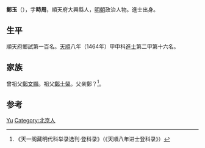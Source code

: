 {{Otheruses|other=名为郑玉的其他人物|郑玉}}

'''鄭玉'''（{{bd|1432年||？}}），字'''時周'''，順天府大興縣人，[[明朝|明朝]]政治人物。進士出身。

== 生平 ==
順天府鄉試第一百名。[[天顺_(明朝)|天順]]八年（1464年）甲申科[[進士|進士]]第二甲第十六名。

== 家族 ==
曾祖父[[鄭文顯|鄭文顯]]。祖父[[鄭士榮|鄭士榮]]。父亲鄭？<ref>《天一阁藏明代科举录选刊·登科录》（《天順八年进士登科录》）</ref>。

== 参考 ==
{{reflist}}

{{明朝人物小作品}}
{{天順八年甲申科殿試金榜}}

{{Authority control}}
{{DEFAULTSORT:Zheng郑}}
[[Category:郑姓|Yu]]
[[Category:北京人|Category:北京人]]